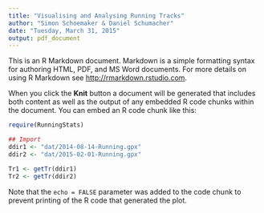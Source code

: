 ```yaml
---
title: "Visualising and Analysing Running Tracks"
author: "Simon Schoemaker & Daniel Schumacher"
date: "Tuesday, March 31, 2015"
output: pdf_document
---
```


This is an R Markdown document. Markdown is a simple formatting syntax for authoring HTML, PDF, and MS Word documents. For more details on using R Markdown see <http://rmarkdown.rstudio.com>.

When you click the **Knit** button a document will be generated that includes both content as well as the output of any embedded R code chunks within the document. You can embed an R code chunk like this:

```r
require(RunningStats)

## Import
ddir1 <- "dat/2014-08-14-Running.gpx"
ddir2 <- "dat/2015-02-01-Running.gpx"

Tr1 <- getTr(ddir1)
Tr2 <- getTr(ddir2)
```

Note that the `echo = FALSE` parameter was added to the code chunk to prevent printing of the R code that generated the plot.
